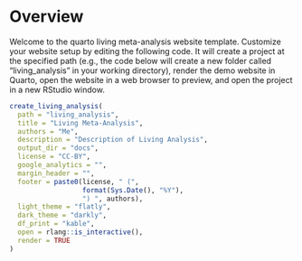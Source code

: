 # Overview {.unnumbered}

Welcome to the quarto living meta-analysis website template. Customize your website setup by editing the following code. It will create a project at the specified path (e.g., the code below will create a new folder called "living_analysis" in your working directory), render the demo website in Quarto, open the website in a web browser to preview, and open the project in a new RStudio window. 

```r
create_living_analysis(
  path = "living_analysis",
  title = "Living Meta-Analysis",
  authors = "Me",
  description = "Description of Living Analysis",
  output_dir = "docs",
  license = "CC-BY",
  google_analytics = "",
  margin_header = "",
  footer = paste0(license, " (",
                  format(Sys.Date(), "%Y"),
                  ") ", authors),
  light_theme = "flatly",
  dark_theme = "darkly",
  df_print = "kable",
  open = rlang::is_interactive(),
  render = TRUE
)
```



